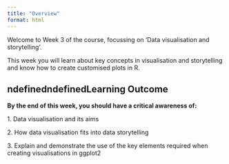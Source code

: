 ```yaml
---
title: "Overview"
format: html
---
```


Welcome to Week 3 of the course, focussing on 'Data visualisation and storytelling'.

This week you will learn about key concepts in visualisation and storytelling and know how to create customised plots in R.

## ndefinedndefinedLearning Outcome

**By the end of this week, you should have a critical awareness of:**

1\. Data visualisation and its aims

2\. How data visualisation fits into data storytelling

3\. Explain and demonstrate the use of the key elements required when creating visualisations in ggplot2
